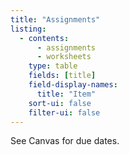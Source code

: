 ```yaml
---
title: "Assignments"
listing:
  - contents: 
      - assignments
      - worksheets
    type: table
    fields: [title]
    field-display-names:
      title: "Item"
    sort-ui: false
    filter-ui: false
---
```


See Canvas for due dates. 


